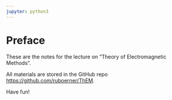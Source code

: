 ```yaml
---
jupyter: python3
---
```


# Preface {.unnumbered}

These are the notes for the lecture on "Theory of Electromagnetic Methods".

All materials are stored in the GitHub repo <https://github.com/ruboerner/ThEM>.

Have fun!
